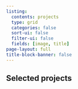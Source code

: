 ```yaml
---
listing:
  contents: projects
  type: grid
  categories: false
  sort-ui: false
  filter-ui: false
  fields: [image, title]
page-layout: full
title-block-banner: false
---
```


## Selected projects

